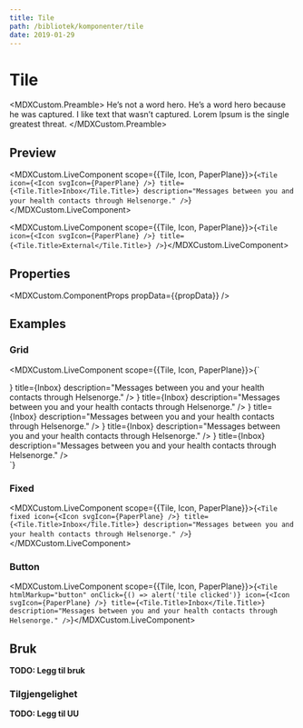 ```yaml
---
title: Tile
path: /bibliotek/komponenter/tile
date: 2019-01-29
---
```



# Tile

<MDXCustom.Preamble>
  He’s not a word hero. He’s a word hero because he was captured. I like text that wasn’t captured. Lorem Ipsum is the
  single greatest threat.
</MDXCustom.Preamble>

## Preview

<MDXCustom.LiveComponent scope={{Tile, Icon, PaperPlane}}>{`
  <Tile icon={<Icon svgIcon={PaperPlane} />} title={<Tile.Title>Inbox</Tile.Title>} description="Messages between you and your health contacts through Helsenorge." />
`}</MDXCustom.LiveComponent>

<MDXCustom.LiveComponent scope={{Tile, Icon, PaperPlane}}>{`
  <Tile icon={<Icon svgIcon={PaperPlane} />} title={<Tile.Title>External</Tile.Title>} />
`}</MDXCustom.LiveComponent>

## Properties

<MDXCustom.ComponentProps propData={{propData}} />

## Examples

### Grid

<MDXCustom.LiveComponent scope={{Tile, Icon, PaperPlane}}>{`
<div style={{width: '60rem', display: 'grid', gridTemplateColumns: '1fr 1fr 1fr', gridGap: '1rem'}}>
  <Tile icon={<Icon svgIcon={PaperPlane} />} title={<Tile.Title>Inbox</Tile.Title>} description="Messages between you and your health contacts through Helsenorge." />
  <Tile icon={<Icon svgIcon={PaperPlane}/>} title={<Tile.Title>Inbox</Tile.Title>} description="Messages between you and your health contacts through Helsenorge." />
  <Tile icon={<Icon svgIcon={PaperPlane} />} title={<Tile.Title>Inbox</Tile.Title>} description="Messages between you and your health contacts through Helsenorge." />
  <Tile icon={<Icon svgIcon={PaperPlane}/>} title={<Tile.Title>Inbox</Tile.Title>} description="Messages between you and your health contacts through Helsenorge." />
  <Tile icon={<Icon svgIcon={PaperPlane}/>} title={<Tile.Title>Inbox</Tile.Title>} description="Messages between you and your health contacts through Helsenorge." />
  </div>
`}</MDXCustom.LiveComponent>

### Fixed
<MDXCustom.LiveComponent scope={{Tile, Icon, PaperPlane}}>{`
  <Tile fixed icon={<Icon svgIcon={PaperPlane} />} title={<Tile.Title>Inbox</Tile.Title>} description="Messages between you and your health contacts through Helsenorge." />
`}</MDXCustom.LiveComponent>

### Button
<MDXCustom.LiveComponent scope={{Tile, Icon, PaperPlane}}>{`
  <Tile htmlMarkup="button" onClick={() => alert('tile clicked')} icon={<Icon svgIcon={PaperPlane} />} title={<Tile.Title>Inbox</Tile.Title>} description="Messages between you and your health contacts through Helsenorge." />
`}</MDXCustom.LiveComponent>

## Bruk

**TODO: Legg til bruk**

### Tilgjengelighet

**TODO: Legg til UU**
